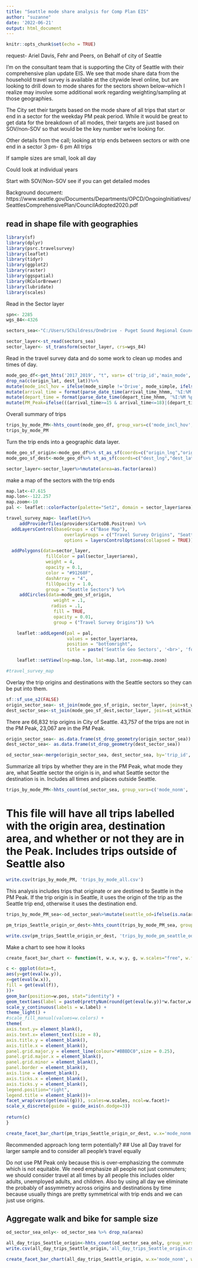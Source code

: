 ```yaml
---
title: "Seattle mode share analysis for Comp Plan EIS"
author: "suzanne"
date: '2022-06-21'
output: html_document
---
```


```r
knitr::opts_chunk$set(echo = TRUE)
```
request- Ariel Davis, Fehr and Peers, on Behalf of city of Seattle

I’m on the consultant team that is supporting the City of Seattle with their comprehensive plan update EIS. We see that mode share data from the household travel survey is available at the citywide level online, but are looking to drill down to mode shares for the sectors shown below--which I realize may involve some additional work regarding weighting/sampling at those geographies. 

The City set their targets based on the mode share of all trips that start or end in a sector for the weekday PM peak period. While it would be great to get data for the breakdown of all modes, their targets are just based on SOV/non-SOV so that would be the key number we’re looking for. 

Other details from the call;
looking at trip ends between sectors or with one end in a sector
3 pm- 6 pm
All trips

If sample sizes are small, look all day

Could look at individual years

Start with SOV/Non-SOV
see if you can get detailed modes

Background document: https://www.seattle.gov/Documents/Departments/OPCD/OngoingInitiatives/SeattlesComprehensivePlan/CouncilAdopted2020.pdf

## read in shape file with geographies

```r
library(sf)
library(dplyr)
library(psrc.travelsurvey)
library(leaflet)
library(tidyr)
library(ggplot2)
library(raster)
library(ggspatial)
library(RColorBrewer)
library(lubridate)
library(scales)
```

Read in the Sector layer

```r

spn<- 2285
wgs_84<-4326

sectors_sea<-"C:/Users/SChildress/OneDrive - Puget Sound Regional Council/Documents/data_request/seattle_mode_share/SeattleSectors/SeattleSectors/Sectors.shp"

sector_layer<-st_read(sectors_sea)
sector_layer<- st_transform(sector_layer, crs=wgs_84)
```

Read in the travel survey data and do some work to clean up modes and times of day.
```r
mode_geo_df<-get_hhts('2017_2019', "t", vars= c('trip_id','main_mode', 'mode_simple', 'origin_lat', 'origin_lng', 'dest_lat', 'dest_lng', 'arrival_time_hhmm', 'depart_time_hhmm', 'travelers_total'))%>%
drop_na(c(origin_lat, dest_lat))%>%
mutate(mode_incl_hov = ifelse(mode_simple !='Drive', mode_simple, ifelse(travelers_total==1, 'SOV', 'HOV')))%>%
mutate(arrival_time = format(parse_date_time(arrival_time_hhmm, '%I:%M %p'), "%H"))%>%
mutate(depart_time = format(parse_date_time(depart_time_hhmm, '%I:%M %p'), "%H"))%>% 
mutate(PM_Peak=ifelse(((arrival_time>=15 & arrival_time<=18)|(depart_time>=15 & depart_time<=18)), 'PM Peak', 'Not PM Peak'))

```
Overall summary of trips
```r
trips_by_mode_PM<-hhts_count(mode_geo_df, group_vars=c('mode_incl_hov', 'PM_Peak'), spec_wgt='trip_weight_2017_2019_v2021')
trips_by_mode_PM
```


Turn the trip ends into a geographic data layer.
```r
mode_geo_sf_origin<-mode_geo_df%>% st_as_sf(coords=c("origin_lng","origin_lat"), crs= "+proj=longlat +datum=WGS84 +ellps=WGS84 +towgs84=0,0,0")
mode_geo_sf_dest<-mode_geo_df%>% st_as_sf(coords=c("dest_lng","dest_lat"), crs= "+proj=longlat +datum=WGS84 +ellps=WGS84 +towgs84=0,0,0")


```


```r

sector_layer<-sector_layer%>%mutate(area=as.factor(area))
```


make a map of the sectors with the trip ends
```r
map.lat<-47.615
map.lon<--122.257
map.zoom<-10
pal <- leaflet::colorFactor(palette="Set2", domain = sector_layer$area)

travel_survey_map<- leaflet()%>%
     addProviderTiles(providers$CartoDB.Positron) %>%
  addLayersControl(baseGroups = c("Base Map"),
                      overlayGroups = c("Travel Survey Origins", "Seattle Sectors"),
                      options = layersControlOptions(collapsed = TRUE))%>%

  addPolygons(data=sector_layer,
               fillColor = pal(sector_layer$area),
               weight = 4,
               opacity = 0.1,
               color = "#91268F",
               dashArray = "4",
               fillOpacity = 1.0,
               group = "Seattle Sectors") %>%
     addCircles(data=mode_geo_sf_origin,
                  weight = .1, 
                 radius = .1,
                  fill = TRUE,
                  opacity = 0.01,
                  group = ("Travel Survey Origins")) %>%

    leaflet::addLegend(pal = pal,
                       values = sector_layer$area,
                       position = "bottomright",
                       title = paste('Seattle Geo Sectors', '<br>', 'for Mode Share')) %>%

    leaflet::setView(lng=map.lon, lat=map.lat, zoom=map.zoom)

#travel_survey_map
```

Overlay the trip origins and destinations with the Seattle sectors so they can be put into them.
```r
sf::sf_use_s2(FALSE)
origin_sector_sea<- st_join(mode_geo_sf_origin, sector_layer, join=st_within)
dest_sector_sea<-st_join(mode_geo_sf_dest,sector_layer, join=st_within)


```
There are 66,832 trip origins in City of Seattle. 43,757 of the trips are not in the PM Peak, 23,067 are in the PM Peak.
```r
origin_sector_sea<- as.data.frame(st_drop_geometry(origin_sector_sea))
dest_sector_sea<- as.data.frame(st_drop_geometry(dest_sector_sea))

```

```r
od_sector_sea<-merge(origin_sector_sea, dest_sector_sea, by='trip_id', suffixes=c('', '_dest'))%>% mutate(mode_nonm=ifelse((mode_incl_hov=='Walk' | mode_incl_hov=='Bike') , 'Non-Motorized', mode_incl_hov))
```

Summarize all trips by whether they are in the PM Peak, what mode they are, what Seattle sector the origin is in, and what Seattle sector the destination is in. Includes all times and places outside Seattle.
```r
trips_by_mode_PM<-hhts_count(od_sector_sea, group_vars=c('mode_nonm', 'PM_Peak', 'area', 'area_dest'), spec_wgt='trip_weight_2017_2019_v2021')
```
# This file will have all trips labelled with the origin area, destination area, and whether or not they are in the Peak. Includes trips outside of Seattle also

```r
write.csv(trips_by_mode_PM, 'trips_by_mode_all.csv')
```

This analysis includes trips that originate or are destined to Seattle in the PM Peak. If the trip origin is in Seattle, it uses the origin of the trip as the Seattle trip end, otherwise it uses the destination end.
```r
trips_by_mode_PM_sea<-od_sector_sea%>%mutate(seattle_od=ifelse(is.na(area), as.character(area_dest), as.character(area)))%>%filter(PM_Peak=='PM Peak')

pm_trips_Seattle_origin_or_dest<-hhts_count(trips_by_mode_PM_sea, group_vars=c('seattle_od', 'mode_nonm') ,spec_wgt='trip_weight_2017_2019_v2021')%>%filter(mode_nonm!='Total')%>% filter(seattle_od!='Total') 
```

```r
write.csv(pm_trips_Seattle_origin_or_dest, 'trips_by_mode_pm_seattle_od.csv')
```

Make a chart to see how it looks
```r
create_facet_bar_chart <- function(t, w.x, w.y, g, w.scales="free", w.facet=3, d=0, w.factor=100, s="%", w.dec = 0, w.title, f, w.label=label_comma(),w.pos="dodge", lab.clr ="black", lab.sz=3) {

c <- ggplot(data=t,
aes(y=get(eval(w.y)),
x=get(eval(w.x)),
fill = get(eval(f)),
))+
geom_bar(position=w.pos, stat="identity") +
geom_text(aes(label = paste0(prettyNum(round(get(eval(w.y))*w.factor,w.dec), big.mark = ","),s)), vjust = -1.5, colour = lab.clr, size=lab.sz) +
scale_y_continuous(labels = w.label) +
theme_light() +
#scale_fill_manual(values=w.colors) +
theme(
axis.text.y= element_blank(),
axis.text.x= element_text(size = 8),
axis.title.y = element_blank(),
axis.title.x = element_blank(),
panel.grid.major.y = element_line(colour="#BBBDC0",size = 0.25),
panel.grid.major.x = element_blank(),
panel.grid.minor = element_blank(),
panel.border = element_blank(),
axis.line = element_blank(),
axis.ticks.x = element_blank(),
axis.ticks.y = element_blank(),
legend.position="right",
legend.title = element_blank())+
facet_wrap(vars(get(eval(g))), scales=w.scales, ncol=w.facet)+
scale_x_discrete(guide = guide_axis(n.dodge=3))
  
return(c)
}

```

```r
create_facet_bar_chart(pm_trips_Seattle_origin_or_dest, w.x='mode_nonm', w.y='share', g='seattle_od', f='mode_nonm', w.scales='fixed')+theme(panel.spacing.y = unit(1, "lines"))
```

Recommended approach long term potentially?
## Use all Day travel for larger sample and to consider all people's travel equally

Do not use PM Peak only because this is over-emphasizing the commute which is not equitable. We need emphasize all people not just commuters; we should consider travel at all times by all people this includes older adults, unemployed adults, and children. Also by using all day we eliminate the probably of assymmetry across origins and destinations by time because usually things are pretty symmetrical with trip ends and we can just use origins.

## Aggregate walk and bike for sample size

```r
od_sector_sea_only<- od_sector_sea %>% drop_na(area)

all_day_trips_Seattle_origin<-hhts_count(od_sector_sea_only, group_vars=c('area', 'mode_nonm' ),spec_wgt='trip_weight_2017_2019_v2021', incl_na=FALSE)%>%filter(mode_nonm!='Total')
write.csv(all_day_trips_Seattle_origin,'all_day_trips_Seattle_origin.csv')


```




```r
create_facet_bar_chart(all_day_trips_Seattle_origin, w.x='mode_nonm', w.y='share', g='area', f='mode_nonm', w.scales='fixed')+theme(panel.spacing.y = unit(1, "lines"))
```

